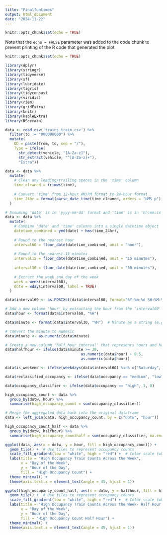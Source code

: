 ---
title: "Finalfuntimes"
output: html_document
date: "2024-11-22"
---

```{r setup, include=FALSE}
knitr::opts_chunk$set(echo = TRUE)
```



Note that the `echo = FALSE` parameter was added to the code chunk to prevent printing of the R code that generated the plot.


```{r setup, include=FALSE}
knitr::opts_chunk$set(echo = TRUE)
```

```{r}
library(dplyr)
library(stringr)
library(tidyverse)
library(sf)
library(lubridate)
library(tigris)
library(tidycensus)
library(viridis)
library(riem)
library(gridExtra)
library(knitr)
library(kableExtra)
library(RSocrata)
```



```{r}
data <- read.csv('trains_train.csv') %>% 
  filter(to != "000000000") %>% 
  mutate(
    OD = paste(from, to, sep = "/"),
    Type = ifelse(
      str_detect(vehicle, "[A-Za-z]"),
      str_extract(vehicle, "^[A-Za-z]+"),
      "Extra"))
```


```{r time_bins }
data <- data %>%
  mutate(
    # Clean any leading/trailing spaces in the 'time' column
    time_cleaned = trimws(time),
  
    # Convert 'time' from 12-hour AM/PM format to 24-hour format
    time_24hr = format(parse_date_time(time_cleaned, orders = "HMS p"), "%H:%M:%S")
  )

```

```{r}

# Assuming 'date' is in 'yyyy-mm-dd' format and 'time' is in 'hh:mm:ss AM/PM' format
data <- data %>%
  mutate(
    # Combine 'date' and 'time' columns into a single datetime object
    datetime_combined = ymd(date) + hms(time_24hr),
    
    # Round to the nearest hour
    interval60 = floor_date(datetime_combined, unit = "hour"),
    
    # Round to the nearest 15 minutes
    interval15 = floor_date(datetime_combined, unit = "15 minutes"),
    
    interval30 = floor_date(datetime_combined, unit = "30 minutes"),
    
    # Extract the week and day of the week
    week = week(interval60),
    dotw = wday(interval60, label = TRUE)
  )


```

```{r}
data$interval60 <- as.POSIXct(data$interval60, format="%Y-%m-%d %H:%M:%S")

# Add a new column 'hour' by extracting the hour from the 'interval60' column
data$hour <- format(data$interval60, "%H")


```

```{r}


data$minute <- format(data$interval30, "%M")  # Minute as a string (e.g., "30")

# Convert the minute to numeric
data$minute <- as.numeric(data$minute)

# Create a new column 'half_hour_interval' that represents hours and half-hours (e.g., 23.0 and 23.5)
data$halfhour <- ifelse(data$minute >= 30, 
                                  as.numeric(data$hour) + 0.5, 
                                  as.numeric(data$hour))


```


```{r}
data$is_weekend <- ifelse(weekdays(data$interval60) %in% c("Saturday", "Sunday"), "Weekend", "Weekday")

```

```{r}
data$reclassified_occupancy <- ifelse(data$occupancy == "medium", "low", data$occupancy)

```

```{r}
data$occupancy_classifier <- ifelse(data$occupancy == "high", 1, 0)

```

```{r}
high_occupancy_count <- data %>%
  group_by(dotw, hour) %>%
  summarise(high_occupancy_count = sum(occupancy_classifier))

# Merge the aggregated data back into the original dataframe
data <- left_join(data, high_occupancy_count, by = c("dotw", "hour"))

```

```{r}
high_occupancy_count_half <- data %>%
  group_by(dotw, halfhour) %>%
  summarise(high_occupancy_counthalf = sum(occupancy_classifier, na.rm=TRUE))

```


```{r hour plot}

ggplot(data, aes(x = dotw, y = hour, fill = high_occupancy_count)) +
  geom_tile() +  # Use tiles to represent occupancy counts
  scale_fill_gradient(low = "white", high = "red") +  # Color scale (white for low, red for high)
  labs(title = "High Occupancy Train Counts Across the Week",
       x = "Day of the Week",
       y = "Hour of the Day",
       fill = "High Occupancy Count") +
  theme_minimal() +
  theme(axis.text.x = element_text(angle = 45, hjust = 1))  

```

```{r half hour plot}

ggplot(high_occupancy_count_half, aes(x = dotw, y = halfhour, fill = high_occupancy_counthalf)) +
  geom_tile() +  # Use tiles to represent occupancy counts
  scale_fill_gradient(low = "white", high = "red") +  # Color scale (white for low, red for high)
  labs(title = "High Occupancy Train Counts Across the Week- Half Hour Interval",
       x = "Day of the Week",
       y = "Hour of the Day",
       fill = "High Occupancy Count Half Hour") +
  theme_minimal() +
  theme(axis.text.x = element_text(angle = 45, hjust = 1))  

```








